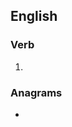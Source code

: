 ==English==

===Verb===
{{head|en|verb form}}

# {{en-third-person singular of|dewater}}

===Anagrams===
* {{anagrams|en|tarweeds}}